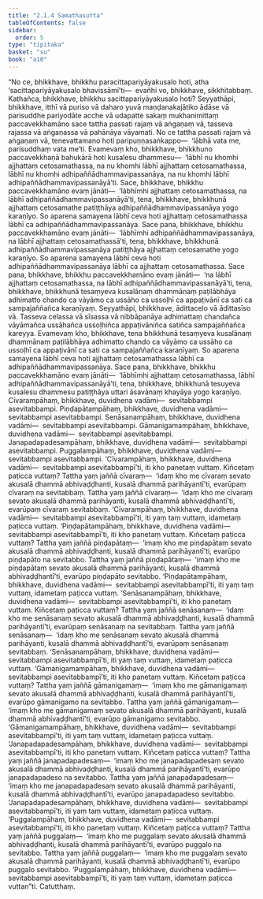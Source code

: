 ```yaml
---
title: "2.1.4 Samathasutta"
tableOfContents: false
sidebar:
  order: 5
type: "tipitaka"
basket: "su"
book: "a10"
---
```



<DynamicBreadcrumb />

<Division number="54" book="a10" bookNo="17" page="334">

<Paragraph number="392" book="a10">
“No ce, bhikkhave, bhikkhu paracittapariyāyakusalo hoti, atha ‘sacittapariyāyakusalo bhavissāmī’ti—  evañhi vo, bhikkhave, sikkhitabbaṃ.
</Paragraph>

<Paragraph number="393" book="a10">
Kathañca, bhikkhave, bhikkhu sacittapariyāyakusalo hoti? Seyyathāpi, bhikkhave, itthī vā puriso vā daharo yuvā maṇḍanakajātiko ādāse vā parisuddhe pariyodāte acche vā udapatte sakaṃ mukhanimittaṃ paccavekkhamāno sace tattha passati rajaṃ vā aṅgaṇaṃ vā, tasseva rajassa vā aṅgaṇassa vā pahānāya vāyamati. No ce tattha passati rajaṃ vā aṅgaṇaṃ vā, tenevattamano hoti paripuṇṇasaṅkappo—  ‘lābhā vata me, parisuddhaṃ vata me’ti. Evamevaṃ kho, bhikkhave, bhikkhuno paccavekkhaṇā bahukārā hoti kusalesu dhammesu—  ‘lābhī nu khomhi ajjhattaṃ cetosamathassa, na nu khomhi lābhī ajjhattaṃ cetosamathassa, lābhī nu khomhi adhipaññādhammavipassanāya, na nu khomhi lābhī adhipaññādhammavipassanāyā’ti.
</Paragraph>

<Paragraph number="394" book="a10">
Sace, bhikkhave, bhikkhu paccavekkhamāno evaṃ jānāti—  ‘lābhīmhi ajjhattaṃ cetosamathassa, na lābhī adhipaññādhammavipassanāyā’ti, tena, bhikkhave, bhikkhunā ajjhattaṃ cetosamathe patiṭṭhāya adhipaññādhammavipassanāya yogo karaṇīyo. So aparena samayena lābhī ceva hoti ajjhattaṃ cetosamathassa lābhī ca adhipaññādhammavipassanāya.
</Paragraph>

<Paragraph number="395" book="a10">
Sace pana, bhikkhave, bhikkhu paccavekkhamāno evaṃ jānāti—  ‘lābhīmhi adhipaññādhammavipassanāya, na lābhī ajjhattaṃ cetosamathassā’ti, tena, bhikkhave, bhikkhunā adhipaññādhammavipassanāya patiṭṭhāya ajjhattaṃ cetosamathe yogo karaṇīyo. So aparena samayena lābhī ceva hoti adhipaññādhammavipassanāya lābhī ca ajjhattaṃ cetosamathassa.
</Paragraph>

<Paragraph number="396" book="a10">
Sace pana, bhikkhave, bhikkhu paccavekkhamāno evaṃ jānāti—  ‘na lābhī ajjhattaṃ cetosamathassa, na lābhī adhipaññādhammavipassanāyā’ti, tena, bhikkhave, bhikkhunā tesaṃyeva kusalānaṃ dhammānaṃ paṭilābhāya adhimatto chando ca vāyāmo ca ussāho ca ussoḷhī ca appaṭivānī ca sati ca sampajaññañca karaṇīyaṃ. Seyyathāpi, bhikkhave, ādittacelo vā ādittasīso vā. Tasseva celassa vā sīsassa vā nibbāpanāya adhimattaṃ chandañca vāyāmañca ussāhañca ussoḷhiñca appaṭivāniñca satiñca sampajaññañca kareyya. Evamevaṃ kho, bhikkhave, tena bhikkhunā tesaṃyeva kusalānaṃ dhammānaṃ paṭilābhāya adhimatto chando ca vāyāmo ca ussāho ca ussoḷhī ca appaṭivānī ca sati ca sampajaññañca karaṇīyaṃ. So aparena samayena lābhī ceva hoti ajjhattaṃ cetosamathassa lābhī ca adhipaññādhammavipassanāya.
</Paragraph>

<Paragraph number="397" book="a10">
Sace pana, bhikkhave, bhikkhu paccavekkhamāno evaṃ jānāti—  ‘lābhīmhi ajjhattaṃ cetosamathassa, lābhī adhipaññādhammavipassanāyā’ti, tena, bhikkhave, bhikkhunā tesuyeva kusalesu dhammesu patiṭṭhāya uttari āsavānaṃ khayāya yogo karaṇīyo.
</Paragraph>

<Paragraph number="398" book="a10">
Cīvarampāhaṃ, bhikkhave, duvidhena vadāmi—  sevitabbampi asevitabbampi. Piṇḍapātampāhaṃ, bhikkhave, duvidhena vadāmi—  sevitabbampi asevitabbampi. Senāsanampāhaṃ, bhikkhave, duvidhena vadāmi—  sevitabbampi asevitabbampi. Gāmanigamampāhaṃ, bhikkhave, duvidhena vadāmi—  sevitabbampi asevitabbampi. Janapadapadesampāhaṃ, bhikkhave, duvidhena vadāmi—  sevitabbampi asevitabbampi. Puggalampāhaṃ, bhikkhave, duvidhena vadāmi—  sevitabbampi asevitabbampi.
</Paragraph>

<Paragraph number="399" book="a10">
‘Cīvarampāhaṃ, bhikkhave, duvidhena vadāmi—  sevitabbampi asevitabbampī’ti, iti kho panetaṃ vuttaṃ. Kiñcetaṃ paṭicca vuttaṃ? Tattha yaṃ jaññā cīvaraṃ—  ‘idaṃ kho me cīvaraṃ sevato akusalā dhammā abhivaḍḍhanti, kusalā dhammā parihāyantī’ti, evarūpaṃ cīvaraṃ na sevitabbaṃ. Tattha yaṃ jaññā cīvaraṃ—  ‘idaṃ kho me cīvaraṃ sevato akusalā dhammā parihāyanti, kusalā dhammā abhivaḍḍhantī’ti, evarūpaṃ cīvaraṃ sevitabbaṃ. ‘Cīvarampāhaṃ, bhikkhave, duvidhena vadāmi—  sevitabbampi asevitabbampī’ti, iti yaṃ taṃ vuttaṃ, idametaṃ paṭicca vuttaṃ.
</Paragraph>

<Paragraph number="400" book="a10">
‘Piṇḍapātampāhaṃ, bhikkhave, duvidhena vadāmi—  sevitabbampi asevitabbampī’ti, iti kho panetaṃ vuttaṃ. Kiñcetaṃ paṭicca vuttaṃ? Tattha yaṃ jaññā piṇḍapātaṃ—  ‘imaṃ kho me piṇḍapātaṃ sevato akusalā dhammā abhivaḍḍhanti, kusalā dhammā parihāyantī’ti, evarūpo piṇḍapāto na sevitabbo. Tattha yaṃ jaññā piṇḍapātaṃ—  ‘imaṃ kho me piṇḍapātaṃ sevato akusalā dhammā parihāyanti, kusalā dhammā abhivaḍḍhantī’ti, evarūpo piṇḍapāto sevitabbo. ‘Piṇḍapātampāhaṃ, bhikkhave, duvidhena vadāmi—  sevitabbampi asevitabbampī’ti, iti yaṃ taṃ vuttaṃ, idametaṃ paṭicca vuttaṃ.
</Paragraph>

<Paragraph number="401" book="a10">
‘Senāsanampāhaṃ, bhikkhave, duvidhena vadāmi—  sevitabbampi asevitabbampī’ti, iti kho panetaṃ vuttaṃ. Kiñcetaṃ paṭicca vuttaṃ? Tattha yaṃ jaññā senāsanaṃ—  ‘idaṃ kho me senāsanaṃ sevato akusalā dhammā abhivaḍḍhanti, kusalā dhammā parihāyantī’ti, evarūpaṃ senāsanaṃ na sevitabbaṃ. Tattha yaṃ jaññā senāsanaṃ—  ‘idaṃ kho me senāsanaṃ sevato akusalā dhammā parihāyanti, kusalā dhammā abhivaḍḍhantī’ti, evarūpaṃ senāsanaṃ sevitabbaṃ. ‘Senāsanampāhaṃ, bhikkhave, duvidhena vadāmi—  sevitabbampi asevitabbampī’ti, iti yaṃ taṃ vuttaṃ, idametaṃ paṭicca vuttaṃ.
</Paragraph>

<Paragraph number="402" book="a10">
‘Gāmanigamampāhaṃ, bhikkhave, duvidhena vadāmi—  sevitabbampi asevitabbampī’ti, iti kho panetaṃ vuttaṃ. Kiñcetaṃ paṭicca vuttaṃ? Tattha yaṃ jaññā gāmanigamaṃ—  ‘imaṃ kho me gāmanigamaṃ sevato akusalā dhammā abhivaḍḍhanti, kusalā dhammā parihāyantī’ti, evarūpo gāmanigamo na sevitabbo. Tattha yaṃ jaññā gāmanigamaṃ—  ‘imaṃ kho me gāmanigamaṃ sevato akusalā dhammā parihāyanti, kusalā dhammā abhivaḍḍhantī’ti, evarūpo gāmanigamo sevitabbo. ‘Gāmanigamampāhaṃ, bhikkhave, duvidhena vadāmi—  sevitabbampi asevitabbampī’ti, iti yaṃ taṃ vuttaṃ, idametaṃ paṭicca vuttaṃ.
</Paragraph>

<Paragraph number="403" book="a10">
‘Janapadapadesampāhaṃ, bhikkhave, duvidhena vadāmi—  sevitabbampi asevitabbampī’ti, iti kho panetaṃ vuttaṃ. Kiñcetaṃ paṭicca vuttaṃ? Tattha yaṃ jaññā janapadapadesaṃ—  ‘imaṃ kho me janapadapadesaṃ sevato akusalā dhammā abhivaḍḍhanti, kusalā dhammā parihāyantī’ti, evarūpo janapadapadeso na sevitabbo. Tattha yaṃ jaññā janapadapadesaṃ—  ‘imaṃ kho me janapadapadesaṃ sevato akusalā dhammā parihāyanti, kusalā dhammā abhivaḍḍhantī’ti, evarūpo janapadapadeso sevitabbo. ‘Janapadapadesampāhaṃ, bhikkhave, duvidhena vadāmi—  sevitabbampi asevitabbampī’ti, iti yaṃ taṃ vuttaṃ, idametaṃ paṭicca vuttaṃ.
</Paragraph>

<Paragraph number="404" book="a10">
‘Puggalampāhaṃ, bhikkhave, duvidhena vadāmi—  sevitabbampi asevitabbampī’ti, iti kho panetaṃ vuttaṃ. Kiñcetaṃ paṭicca vuttaṃ? Tattha yaṃ jaññā puggalaṃ—  ‘imaṃ kho me puggalaṃ sevato akusalā dhammā abhivaḍḍhanti, kusalā dhammā parihāyantī’ti, evarūpo puggalo na sevitabbo. Tattha yaṃ jaññā puggalaṃ—  ‘imaṃ kho me puggalaṃ sevato akusalā dhammā parihāyanti, kusalā dhammā abhivaḍḍhantī’ti, evarūpo puggalo sevitabbo. ‘Puggalampāhaṃ, bhikkhave, duvidhena vadāmi—  sevitabbampi asevitabbampī’ti, iti yaṃ taṃ vuttaṃ, idametaṃ paṭicca vuttan”ti.

</Paragraph>
</Division>

<Paragraph number="405" type="center" book="a10">
Catutthaṃ.
</Paragraph>